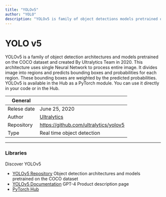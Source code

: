 ```yaml
---
title: "YOLOv5"
author: "YOLO"
description: "YOLOv5 is family of object detections models pretrained on the COCO Dataset. It has been created by Ultralytics in 2020. This architecture contains 10 different models, each one with a different size and speed. YOLOv5 is also a part of the YOLO family of object detection models."
---
```


# YOLO v5
  YOLOv5 is a family of object detection architectures and 
  models pretrained on the COCO dataset and created By Ultralytics Team in 2020. This architecture uses single Neural Network to process entire image. It divides image into regions 
  and predicts bounding boxes and probabilities for each region. These bounding boxes are weighted by the predicted probabilities.
  YOLOv5 is available in the Hub as a PyTorch module. You can use it directly in your code or in the Hub.

| General  |  |
| --- | --- |
| Relese date |  June 25, 2020 |
| Author | [Ultralytics](https://ultralytics.com/)  |
| Repository | https://github.com/ultralytics/yolov5 |
| Type | Real time object detection |

---

### Libraries
Discover YOLOv5

* [YOLOv5 Repository](https://github.com/ultralytics/yolov5) Object detection architectures and models pretrained on the COCO dataset
* [YOLOv5 Documentation](https://docs.ultralytics.com) GPT-4 Product description page
* [PyTorch Hub](https://pytorch.org/hub/ultralytics_yolov5)

